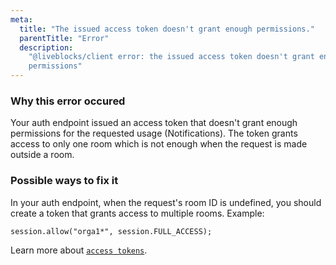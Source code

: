 ```yaml
---
meta:
  title: "The issued access token doesn't grant enough permissions."
  parentTitle: "Error"
  description:
    "@liveblocks/client error: the issued access token doesn't grant enough
    permissions"
---
```


### Why this error occured

Your auth endpoint issued an access token that doesn't grant enough permissions
for the requested usage (Notifications). The token grants access to only one
room which is not enough when the request is made outside a room.

### Possible ways to fix it

In your auth endpoint, when the request's room ID is undefined, you should
create a token that grants access to multiple rooms. Example:

```
session.allow("orga1*", session.FULL_ACCESS);
```

Learn more about
[`access tokens`](https://liveblocks.io/docs/rooms/permissions/access-token).
